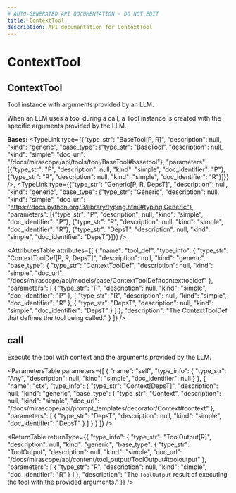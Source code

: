 ```yaml
---
# AUTO-GENERATED API DOCUMENTATION - DO NOT EDIT
title: ContextTool
description: API documentation for ContextTool
---
```


# ContextTool

## <ApiType type="Class" path="tools/context_tool/ContextTool" symbolName="ContextTool" /> ContextTool

Tool instance with arguments provided by an LLM.

When an LLM uses a tool during a call, a Tool instance is created with the specific
arguments provided by the LLM.

**Bases:** 
<TypeLink type={{"type_str": "BaseTool[P, R]", "description": null, "kind": "generic", "base_type": {"type_str": "BaseTool", "description": null, "kind": "simple", "doc_url": "/docs/mirascope/api/tools/tool/BaseTool#basetool"}, "parameters": [{"type_str": "P", "description": null, "kind": "simple", "doc_identifier": "P"}, {"type_str": "R", "description": null, "kind": "simple", "doc_identifier": "R"}]}} />, <TypeLink type={{"type_str": "Generic[P, R, DepsT]", "description": null, "kind": "generic", "base_type": {"type_str": "Generic", "description": null, "kind": "simple", "doc_url": "https://docs.python.org/3/library/typing.html#typing.Generic"}, "parameters": [{"type_str": "P", "description": null, "kind": "simple", "doc_identifier": "P"}, {"type_str": "R", "description": null, "kind": "simple", "doc_identifier": "R"}, {"type_str": "DepsT", "description": null, "kind": "simple", "doc_identifier": "DepsT"}]}} />

<AttributesTable
  attributes={[
  {
    "name": "tool_def",
    "type_info": {
      "type_str": "ContextToolDef[P, R, DepsT]",
      "description": null,
      "kind": "generic",
      "base_type": {
        "type_str": "ContextToolDef",
        "description": null,
        "kind": "simple",
        "doc_url": "/docs/mirascope/api/models/base/ContextToolDef#contexttooldef"
      },
      "parameters": [
        {
          "type_str": "P",
          "description": null,
          "kind": "simple",
          "doc_identifier": "P"
        },
        {
          "type_str": "R",
          "description": null,
          "kind": "simple",
          "doc_identifier": "R"
        },
        {
          "type_str": "DepsT",
          "description": null,
          "kind": "simple",
          "doc_identifier": "DepsT"
        }
      ]
    },
    "description": "The ContextToolDef that defines the tool being called."
  }
]}
/>

## <ApiType type="Function" path="tools/context_tool/ContextTool" symbolName="call" /> call

Execute the tool with context and the arguments provided by the LLM.

<ParametersTable
  parameters={[
  {
    "name": "self",
    "type_info": {
      "type_str": "Any",
      "description": null,
      "kind": "simple",
      "doc_identifier": null
    }
  },
  {
    "name": "ctx",
    "type_info": {
      "type_str": "Context[DepsT]",
      "description": null,
      "kind": "generic",
      "base_type": {
        "type_str": "Context",
        "description": null,
        "kind": "simple",
        "doc_url": "/docs/mirascope/api/prompt_templates/decorator/Context#context"
      },
      "parameters": [
        {
          "type_str": "DepsT",
          "description": null,
          "kind": "simple",
          "doc_identifier": "DepsT"
        }
      ]
    }
  }
]}
/>

<ReturnTable
  returnType={{
  "type_info": {
    "type_str": "ToolOutput[R]",
    "description": null,
    "kind": "generic",
    "base_type": {
      "type_str": "ToolOutput",
      "description": null,
      "kind": "simple",
      "doc_url": "/docs/mirascope/api/content/tool_output/ToolOutput#tooloutput"
    },
    "parameters": [
      {
        "type_str": "R",
        "description": null,
        "kind": "simple",
        "doc_identifier": "R"
      }
    ]
  },
  "description": "The `ToolOutput` result of executing the tool with the provided arguments."
}}
/>


